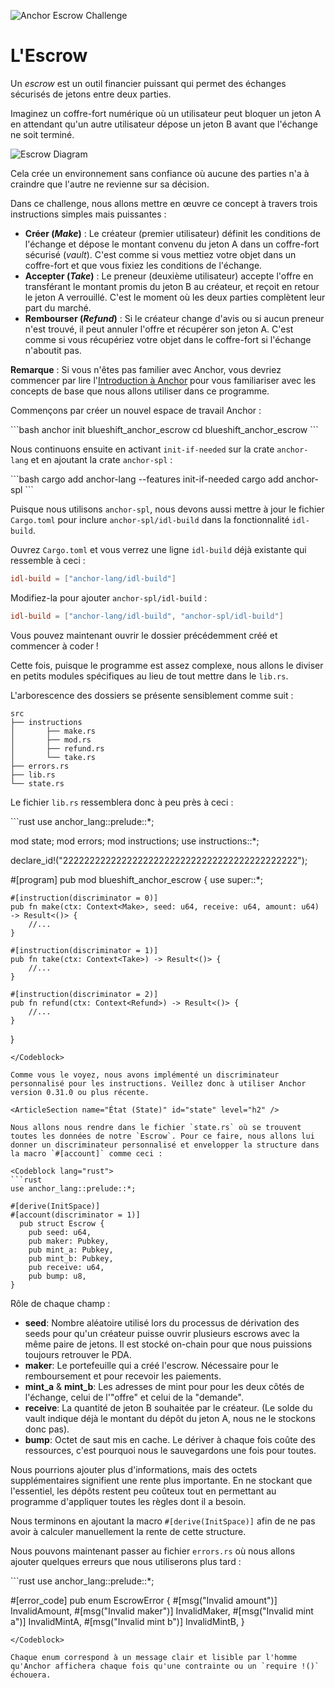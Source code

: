 
![Anchor Escrow Challenge](/graphics/challenge-banners/anchor-escrow.png)

# L'Escrow

Un *escrow* est un outil financier puissant qui permet des échanges sécurisés de jetons entre deux parties.

Imaginez un coffre-fort numérique où un utilisateur peut bloquer un jeton A en attendant qu'un autre utilisateur dépose un jeton B avant que l'échange ne soit terminé.

![Escrow Diagram](/graphics/challenge-graphics/escrow-diagram.png)

Cela crée un environnement sans confiance où aucune des parties n'a à craindre que l'autre ne revienne sur sa décision.

Dans ce challenge, nous allons mettre en œuvre ce concept à travers trois instructions simples mais puissantes :
- **Créer (*Make*)** : Le créateur (premier utilisateur) définit les conditions de l'échange et dépose le montant convenu du jeton A dans un coffre-fort sécurisé (*vault*). C'est comme si vous mettiez votre objet dans un coffre-fort et que vous fixiez les conditions de l'échange.
- **Accepter (*Take*)** : Le preneur (deuxième utilisateur) accepte l'offre en transférant le montant promis du jeton B au créateur, et reçoit en retour le jeton A verrouillé. C'est le moment où les deux parties complètent leur part du marché.
- **Rembourser (*Refund*)** : Si le créateur change d'avis ou si aucun preneur n'est trouvé, il peut annuler l'offre et récupérer son jeton A. C'est comme si vous récupériez votre objet dans le coffre-fort si l'échange n'aboutit pas.

**Remarque** : Si vous n'êtes pas familier avec Anchor, vous devriez commencer par lire l'[Introduction à Anchor](/en/courses/introduction-to-anchor) pour vous familiariser avec les concepts de base que nous allons utiliser dans ce programme.

<ArticleSection name="Installation" id="installation" level="h2" />

Commençons par créer un nouvel espace de travail Anchor :

<Codeblock lang="terminal">
```bash
anchor init blueshift_anchor_escrow
cd blueshift_anchor_escrow
```
</Codeblock>

Nous continuons ensuite en activant `init-if-needed` sur la crate `anchor-lang` et en ajoutant la crate `anchor-spl` :

<Codeblock lang="terminal">
```bash
cargo add anchor-lang --features init-if-needed
cargo add anchor-spl
```
</Codeblock>

Puisque nous utilisons `anchor-spl`, nous devons aussi mettre à jour le fichier `Cargo.toml` pour inclure `anchor-spl/idl-build` dans la fonctionnalité `idl-build`.

Ouvrez `Cargo.toml` et vous verrez une ligne `idl-build` déjà existante qui ressemble à ceci :

```toml
idl-build = ["anchor-lang/idl-build"]
```

Modifiez-la pour ajouter `anchor-spl/idl-build` :

```toml
idl-build = ["anchor-lang/idl-build", "anchor-spl/idl-build"]
```

Vous pouvez maintenant ouvrir le dossier précédemment créé et commencer à coder ! 

<ArticleSection name="Modèle" id="template" level="h2" />

Cette fois, puisque le programme est assez complexe, nous allons le diviser en petits modules spécifiques au lieu de tout mettre dans le `lib.rs`.

L'arborescence des dossiers se présente sensiblement comme suit :

```
src
├── instructions
│       ├── make.rs
│       ├── mod.rs
│       ├── refund.rs
│       └── take.rs
├── errors.rs
├── lib.rs
└── state.rs
```

Le fichier `lib.rs` ressemblera donc à peu près à ceci :

<Codeblock lang="rust">
```rust
use anchor_lang::prelude::*;

mod state;
mod errors;
mod instructions;
use instructions::*;

declare_id!("22222222222222222222222222222222222222222222");

#[program]
pub mod blueshift_anchor_escrow {
    use super::*;

    #[instruction(discriminator = 0)]
    pub fn make(ctx: Context<Make>, seed: u64, receive: u64, amount: u64) -> Result<()> {
        //...
    }

    #[instruction(discriminator = 1)]
    pub fn take(ctx: Context<Take>) -> Result<()> {
        //...
    }

    #[instruction(discriminator = 2)]
    pub fn refund(ctx: Context<Refund>) -> Result<()> {
        //...
    }
}
```
</Codeblock>

Comme vous le voyez, nous avons implémenté un discriminateur personnalisé pour les instructions. Veillez donc à utiliser Anchor version 0.31.0 ou plus récente.

<ArticleSection name="État (State)" id="state" level="h2" />

Nous allons nous rendre dans le fichier `state.rs` où se trouvent toutes les données de notre `Escrow`. Pour ce faire, nous allons lui donner un discriminateur personnalisé et envelopper la structure dans la macro `#[account]` comme ceci :

<Codeblock lang="rust">
```rust
use anchor_lang::prelude::*;

#[derive(InitSpace)]
#[account(discriminator = 1)]
  pub struct Escrow {
    pub seed: u64,
    pub maker: Pubkey,
    pub mint_a: Pubkey,
    pub mint_b: Pubkey,
    pub receive: u64,
    pub bump: u8,
}
  ```
</Codeblock>

Rôle de chaque champ :
- **seed**: Nombre aléatoire utilisé lors du processus de dérivation des seeds pour qu'un créateur puisse ouvrir plusieurs escrows avec la même paire de jetons. Il est stocké on-chain pour que nous puissions toujours retrouver le PDA.
- **maker**: Le portefeuille qui a créé l'escrow. Nécessaire pour le remboursement et pour recevoir les paiements.
- **mint_a** & **mint_b**: Les adresses de mint pour pour les deux côtés de l'échange, celui de l'"offre" et celui de la "demande".
- **receive**: La quantité de jeton B souhaitée par le créateur. (Le solde du vault indique déjà le montant du dépôt du jeton A, nous ne le stockons donc pas).
- **bump**: Octet de saut mis en cache. Le dériver à chaque fois coûte des ressources, c'est pourquoi nous le sauvegardons une fois pour toutes.

Nous pourrions ajouter plus d'informations, mais des octets supplémentaires signifient une rente plus importante. En ne stockant que l'essentiel, les dépôts restent peu coûteux tout en permettant au programme d'appliquer toutes les règles dont il a besoin.

Nous terminons en ajoutant la macro `#[derive(InitSpace)]` afin de ne pas avoir à calculer manuellement la rente de cette structure.

<ArticleSection name="Erreurs" id="errors" level="h2" />

Nous pouvons maintenant passer au fichier `errors.rs` où nous allons ajouter quelques erreurs que nous utiliserons plus tard : 

<Codeblock lang="rust">
```rust
use anchor_lang::prelude::*;

#[error_code]
pub enum EscrowError {
    #[msg("Invalid amount")]
    InvalidAmount,
    #[msg("Invalid maker")]
    InvalidMaker,
    #[msg("Invalid mint a")]
    InvalidMintA,
    #[msg("Invalid mint b")]
    InvalidMintB,
}
```
</Codeblock>

Chaque enum correspond à un message clair et lisible par l'homme qu'Anchor affichera chaque fois qu'une contrainte ou un `require !()` échouera.
